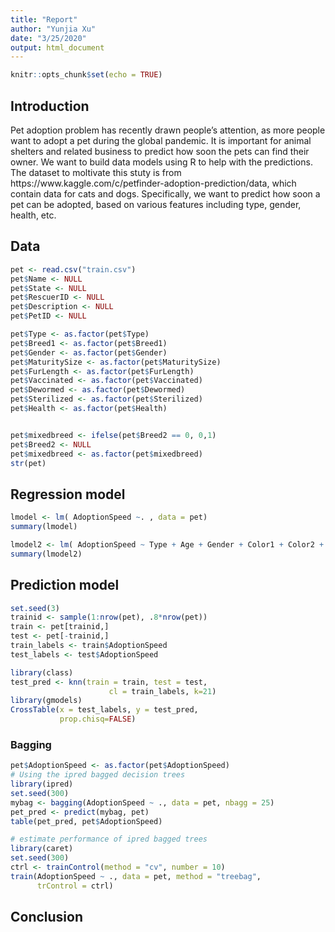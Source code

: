 ```yaml
---
title: "Report"
author: "Yunjia Xu"
date: "3/25/2020"
output: html_document
---
```


```r
knitr::opts_chunk$set(echo = TRUE)
```

## Introduction
Pet adoption problem has recently drawn people's attention, as more people want to adopt a pet during the global pandemic. It is important for animal shelters and related business to predict how soon the pets can find their owner. We want to build data models using R to help with the predictions. The dataset to moltivate this stuty is from https://www.kaggle.com/c/petfinder-adoption-prediction/data, which contain data for cats and dogs. Specifically, we want to predict how soon a pet can be adopted, based on various features including type, gender, health, etc.

## Data
```r
pet <- read.csv("train.csv")
pet$Name <- NULL
pet$State <- NULL
pet$RescuerID <- NULL
pet$Description <- NULL
pet$PetID <- NULL

pet$Type <- as.factor(pet$Type)
pet$Breed1 <- as.factor(pet$Breed1)
pet$Gender <- as.factor(pet$Gender)
pet$MaturitySize <- as.factor(pet$MaturitySize)
pet$FurLength <- as.factor(pet$FurLength)
pet$Vaccinated <- as.factor(pet$Vaccinated)
pet$Dewormed <- as.factor(pet$Dewormed)
pet$Sterilized <- as.factor(pet$Sterilized)
pet$Health <- as.factor(pet$Health)


pet$mixedbreed <- ifelse(pet$Breed2 == 0, 0,1)
pet$Breed2 <- NULL
pet$mixedbreed <- as.factor(pet$mixedbreed)
str(pet)


```

## Regression model
```r
lmodel <- lm( AdoptionSpeed ~. , data = pet)
summary(lmodel)

lmodel2 <- lm( AdoptionSpeed ~ Type + Age + Gender + Color1 + Color2 + Color3 + MaturitySize + FurLength + Vaccinated + Dewormed + Sterilized + Health + Quantity + PhotoAmt + mixedbreed , data = pet)
summary(lmodel2)
```

## Prediction model

```r
set.seed(3)
trainid <- sample(1:nrow(pet), .8*nrow(pet))
train <- pet[trainid,]
test <- pet[-trainid,]
train_labels <- train$AdoptionSpeed
test_labels <- test$AdoptionSpeed
```

```r
library(class)
test_pred <- knn(train = train, test = test,
                      cl = train_labels, k=21)
library(gmodels)
CrossTable(x = test_labels, y = test_pred, 
           prop.chisq=FALSE)
```


### Bagging

```r
pet$AdoptionSpeed <- as.factor(pet$AdoptionSpeed)
# Using the ipred bagged decision trees
library(ipred)
set.seed(300)
mybag <- bagging(AdoptionSpeed ~ ., data = pet, nbagg = 25)
pet_pred <- predict(mybag, pet)
table(pet_pred, pet$AdoptionSpeed)

# estimate performance of ipred bagged trees
library(caret)
set.seed(300)
ctrl <- trainControl(method = "cv", number = 10)
train(AdoptionSpeed ~ ., data = pet, method = "treebag",
      trControl = ctrl)
```


## Conclusion
